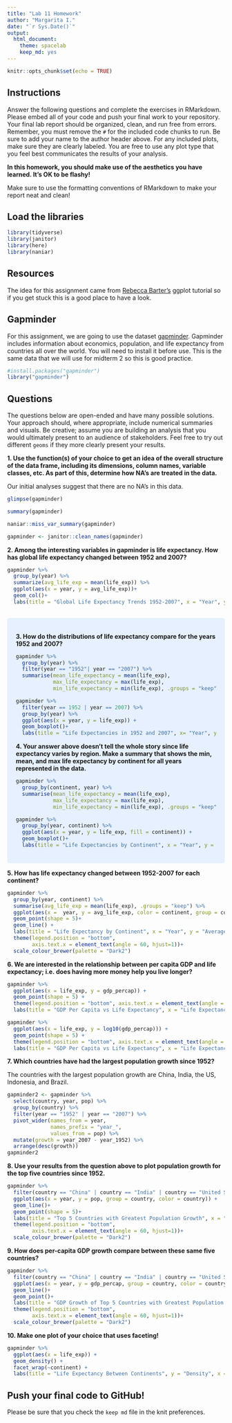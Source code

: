 ```yaml
---
title: "Lab 11 Homework"
author: "Margarita I."
date: "`r Sys.Date()`"
output:
  html_document: 
    theme: spacelab
    keep_md: yes
---
```


```r
knitr::opts_chunk$set(echo = TRUE)
```

## Instructions
Answer the following questions and complete the exercises in RMarkdown. Please embed all of your code and push your final work to your repository. Your final lab report should be organized, clean, and run free from errors. Remember, you must remove the `#` for the included code chunks to run. Be sure to add your name to the author header above. For any included plots, make sure they are clearly labeled. You are free to use any plot type that you feel best communicates the results of your analysis.  

**In this homework, you should make use of the aesthetics you have learned. It's OK to be flashy!**

Make sure to use the formatting conventions of RMarkdown to make your report neat and clean!  

## Load the libraries
```r
library(tidyverse)
library(janitor)
library(here)
library(naniar)
``` 

## Resources
The idea for this assignment came from [Rebecca Barter's](http://www.rebeccabarter.com/blog/2017-11-17-ggplot2_tutorial/) ggplot tutorial so if you get stuck this is a good place to have a look.  

## Gapminder
For this assignment, we are going to use the dataset [gapminder](https://cran.r-project.org/web/packages/gapminder/index.html). Gapminder includes information about economics, population, and life expectancy from countries all over the world. You will need to install it before use. This is the same data that we will use for midterm 2 so this is good practice.
```r
#install.packages("gapminder")
library("gapminder")
```

## Questions
The questions below are open-ended and have many possible solutions. Your approach should, where appropriate, include numerical summaries and visuals. Be creative; assume you are building an analysis that you would ultimately present to an audience of stakeholders. Feel free to try out different `geoms` if they more clearly present your results.  

**1. Use the function(s) of your choice to get an idea of the overall structure of the data frame, including its dimensions, column names, variable classes, etc. As part of this, determine how NA's are treated in the data.**  

Our initial analyses suggest that there are no NA's in this data. 

```r
glimpse(gapminder)
```

```r
summary(gapminder)
```

```r
naniar::miss_var_summary(gapminder)
```
```r
gapminder <- janitor::clean_names(gapminder)
```


**2. Among the interesting variables in gapminder is life expectancy. How has global life expectancy changed between 1952 and 2007?**


```r
gapminder %>% 
  group_by(year) %>% 
  summarize(avg_life_exp = mean(life_exp)) %>% 
  ggplot(aes(x = year, y = avg_life_exp))+
  geom_col()+
  labs(title = "Global Life Expectancy Trends 1952-2007", x = "Year", y = "Average Life Expectancy")
  
```

<style>
div.blue { background-color:#e6f0ff; border-radius: 5px; padding: 20px;}
</style>
<div class = "blue">

**3. How do the distributions of life expectancy compare for the years 1952 and 2007?**

```r
gapminder %>% 
  group_by(year) %>% 
  filter(year == "1952"| year == "2007") %>% 
  summarise(mean_life_expectancy = mean(life_exp),
            max_life_expectancy = max(life_exp),
            min_life_expectancy = min(life_exp), .groups = "keep" )
```

```r
gapminder %>%
  filter(year == 1952 | year == 2007) %>% 
  group_by(year) %>% 
  ggplot(aes(x = year, y = life_exp)) +
  geom_boxplot()+
  labs(title = "Life Expectancies in 1952 and 2007", x= "Year", y = "Life Expectancy")
```


**4. Your answer above doesn't tell the whole story since life expectancy varies by region. Make a summary that shows the min, mean, and max life expectancy by continent for all years represented in the data.**
```r
gapminder %>% 
  group_by(continent, year) %>% 
  summarise(mean_life_expectancy = mean(life_exp),
            max_life_expectancy = max(life_exp),
            min_life_expectancy = min(life_exp), .groups = "keep" )
```
```r
gapminder %>% 
  group_by(year, continent) %>%
  ggplot(aes(x = year, y = life_exp, fill = continent)) +
  geom_boxplot()+
  labs(title = "Life Expectancies by Continent", x = "Year", y = "Life Expectancy")
```
</div>

**5. How has life expectancy changed between 1952-2007 for each continent?**

```r
gapminder %>% 
  group_by(year, continent) %>% 
  summarise(avg_life_exp = mean(life_exp), .groups = "keep") %>% 
  ggplot(aes(x =  year, y = avg_life_exp, color = continent, group = continent)) +
  geom_point(shape = 5)+
  geom_line() +
  labs(title = "Life Expectancy by Continent", x = "Year", y = "Average Life Expectancy") +
  theme(legend.position = "bottom",
        axis.text.x = element_text(angle = 60, hjust=1))+
  scale_colour_brewer(palette = "Dark2")
```


**6. We are interested in the relationship between per capita GDP and life expectancy; i.e. does having more money help you live longer?**

```r
gapminder %>% 
  ggplot(aes(x = life_exp, y = gdp_percap)) +
  geom_point(shape = 5) +
  theme(legend.position = "bottom", axis.text.x = element_text(angle = 60, hjust=1))+
  labs(title = "GDP Per Capita vs Life Expectancy", x = "Life Expectancy", y = "GDP Per Capita")
```
```r
gapminder %>% 
  ggplot(aes(x = life_exp, y = log10(gdp_percap))) +
  geom_point(shape = 5) +
  theme(legend.position = "bottom", axis.text.x = element_text(angle = 60, hjust=1))+
  labs(title = "GDP Per Capita vs Life Expectancy", x = "Life Expectancy", y = "GDP Per Capita (log10)")
```

**7. Which countries have had the largest population growth since 1952?**

The countries with the largest population growth are China, India, the US, Indonesia, and Brazil.

```r
gapminder2 <- gapminder %>% 
  select(country, year, pop) %>% 
  group_by(country) %>% 
  filter(year == "1952" | year == "2007") %>% 
  pivot_wider(names_from = year,
              names_prefix = "year_",
              values_from = pop) %>% 
  mutate(growth = year_2007 - year_1952) %>% 
  arrange(desc(growth))
gapminder2
```

**8. Use your results from the question above to plot population growth for the top five countries since 1952.**

```r
gapminder %>% 
  filter(country == "China" | country == "India" | country == "United States" | country == "Indonesia" | country == "Brazil") %>% 
  ggplot(aes(x = year, y = pop, group = country, color = country)) +
  geom_line()+
  geom_point(shape = 5)+
  labs(title = "Top 5 Countries with Greatest Population Growth", x = "Year", y = "Population") +
  theme(legend.position = "bottom",
        axis.text.x = element_text(angle = 60, hjust=1))+
  scale_colour_brewer(palette = "Dark2")
```


**9. How does per-capita GDP growth compare between these same five countries?**

```r
gapminder %>% 
  filter(country == "China" | country == "India" | country == "United States" | country == "Indonesia" | country == "Brazil") %>% 
  ggplot(aes(x = year, y = gdp_percap, group = country, color = country)) +
  geom_line()+
  geom_point()+
  labs(title = "GDP Growth of Top 5 Countries with Greatest Population Growth 1952-2007", x = "Year", y = "GDP per capita") +
  theme(legend.position = "bottom",
        axis.text.x = element_text(angle = 60, hjust=1))+
  scale_colour_brewer(palette = "Dark2")
```


**10. Make one plot of your choice that uses faceting!**

```r
gapminder %>% 
  ggplot(aes(x = life_exp)) +
  geom_density() +
  facet_wrap(~continent) +
  labs(title = "Life Expectancy Between Continents", y = "Density", x = "Life Expectancy")
```


## Push your final code to GitHub!
Please be sure that you check the `keep md` file in the knit preferences. 